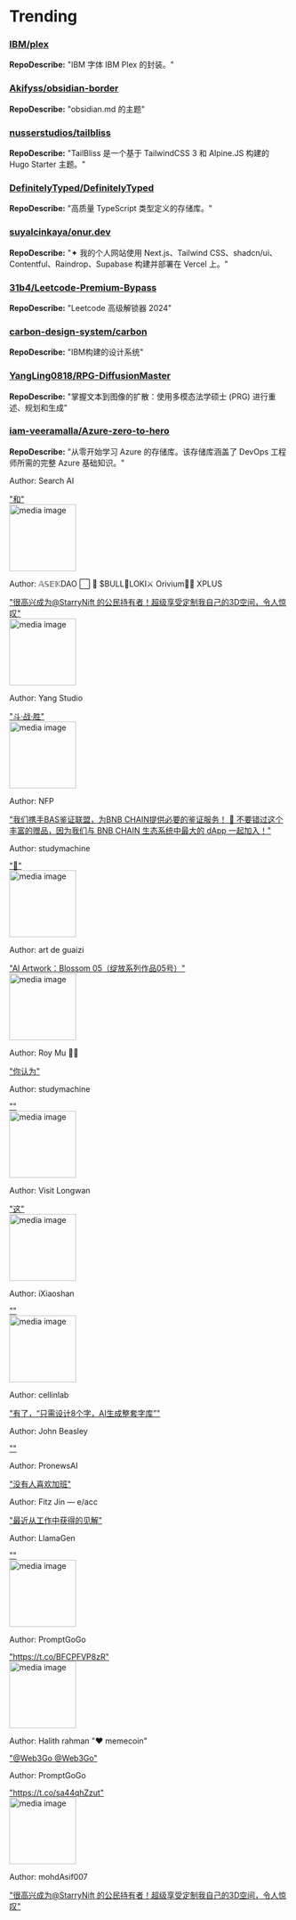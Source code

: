 
# Trending

### [IBM/plex](https://github.com/IBM/plex)
**RepoDescribe:** "IBM 字体 IBM Plex 的封装。"
  

### [Akifyss/obsidian-border](https://github.com/Akifyss/obsidian-border)
**RepoDescribe:** "obsidian.md 的主题"
  

### [nusserstudios/tailbliss](https://github.com/nusserstudios/tailbliss)
**RepoDescribe:** "TailBliss 是一个基于 TailwindCSS 3 和 Alpine.JS 构建的 Hugo Starter 主题。"
  

### [DefinitelyTyped/DefinitelyTyped](https://github.com/DefinitelyTyped/DefinitelyTyped)
**RepoDescribe:** "高质量 TypeScript 类型定义的存储库。"
  

### [suyalcinkaya/onur.dev](https://github.com/suyalcinkaya/onur.dev)
**RepoDescribe:** "✦ 我的个人网站使用 Next.js、Tailwind CSS、shadcn/ui、Contentful、Raindrop、Supabase 构建并部署在 Vercel 上。"
  

### [31b4/Leetcode-Premium-Bypass](https://github.com/31b4/Leetcode-Premium-Bypass)
**RepoDescribe:** "Leetcode 高级解锁器 2024"
  

### [carbon-design-system/carbon](https://github.com/carbon-design-system/carbon)
**RepoDescribe:** "IBM构建的设计系统"
  

### [YangLing0818/RPG-DiffusionMaster](https://github.com/YangLing0818/RPG-DiffusionMaster)
**RepoDescribe:** "掌握文本到图像的扩散：使用多模态法学硕士 (PRG) 进行重述、规划和生成"
  

### [iam-veeramalla/Azure-zero-to-hero](https://github.com/iam-veeramalla/Azure-zero-to-hero)
**RepoDescribe:** "从零开始学习 Azure 的存储库。该存储库涵盖了 DevOps 工程师所需的完整 Azure 基础知识。"
  

<TwoColumnLayout>
  <div>
    <p>Author: Search AI</p>
    <a href="https://twitter.com/SearchAi_Formal/status/1750781444950249724">"和"</a>
  </div>
  <img width="120" src="https://pbs.twimg.com/media/GEwGcgbaUAAUoU-.jpg" alt="media image" />
</TwoColumnLayout>
  

<TwoColumnLayout>
  <div>
    <p>Author: 𝔸𝕊𝔼𝕂DAO ⬜️ 🐂 $BULL🐊LOKI⚔️ Orivium💪🏻 XPLUS</p>
    <a href="https://twitter.com/invincible_best/status/1750820073160212513">"很高兴成为@StarryNift 的公民持有者！超级享受定制我自己的3D空间，令人惊叹"</a>
  </div>
  <img width="120" src="https://pbs.twimg.com/media/GEwpkdfXcAAyaVd.jpg" alt="media image" />
</TwoColumnLayout>
  

<TwoColumnLayout>
  <div>
    <p>Author: Yang Studio</p>
    <a href="https://twitter.com/njliuyang2001/status/1750788033962537346">"斗·战·胜"</a>
  </div>
  <img width="120" src="https://pbs.twimg.com/ext_tw_video_thumb/1750787979461738496/pu/img/k7zIX-6YLDw-921-.jpg" alt="media image" />
</TwoColumnLayout>
  

<TwoColumnLayout>
  <div>
    <p>Author: NFP</p>
    <a href="https://twitter.com/nfprompt/status/1750704459238551899">"我们携手BAS鉴证联盟，为BNB CHAIN提供必要的鉴证服务！ 🫡 不要错过这个丰富的赠品，因为我们与 BNB CHAIN 生态系统中最大的 dApp 一起加入！"</a>
  </div>
  <div></div>
</TwoColumnLayout>
  

<TwoColumnLayout>
  <div>
    <p>Author: studymachine</p>
    <a href="https://twitter.com/kirin0x/status/1750709052706082873">"🤖"</a>
  </div>
  <img width="120" src="https://pbs.twimg.com/ext_tw_video_thumb/1750709044317392896/pu/img/lDvLlw4OP2qhyaNp.jpg" alt="media image" />
</TwoColumnLayout>
  

<TwoColumnLayout>
  <div>
    <p>Author: art de guaizi</p>
    <a href="https://twitter.com/art_de_guaizi/status/1750678019054723115">"AI Artwork：Blossom 05（绽放系列作品05号）"</a>
  </div>
  <img width="120" src="https://pbs.twimg.com/media/GEuoX3BWwAAmGKY.jpg" alt="media image" />
</TwoColumnLayout>
  

<TwoColumnLayout>
  <div>
    <p>Author: Roy Mu 💙💛</p>
    <a href="https://twitter.com/R0yMu/status/1750803347370881270">"你认为"</a>
  </div>
  <div></div>
</TwoColumnLayout>
  

<TwoColumnLayout>
  <div>
    <p>Author: studymachine</p>
    <a href="https://twitter.com/kirin0x/status/1750809054317036008">""</a>
  </div>
  <img width="120" src="https://pbs.twimg.com/ext_tw_video_thumb/1750809041625133056/pu/img/0fz9umW8C_3SkdN6.jpg" alt="media image" />
</TwoColumnLayout>
  

<TwoColumnLayout>
  <div>
    <p>Author: Visit Longwan</p>
    <a href="https://twitter.com/Visit_Longwan/status/1750711836385910834">"这"</a>
  </div>
  <img width="120" src="https://pbs.twimg.com/media/GEvFSobbwAAeTS8.jpg" alt="media image" />
</TwoColumnLayout>
  

<TwoColumnLayout>
  <div>
    <p>Author: iXiaoshan</p>
    <a href="https://twitter.com/iXiaoshan/status/1750799610614833647">""</a>
  </div>
  <img width="120" src="https://pbs.twimg.com/media/GEwW9MuW4AAMfh8.jpg" alt="media image" />
</TwoColumnLayout>
  

<TwoColumnLayout>
  <div>
    <p>Author: cellinlab</p>
    <a href="https://twitter.com/cellinlab/status/1750691203652460745">"有了，“只需设计8个字，AI生成整套字库”"</a>
  </div>
  <div></div>
</TwoColumnLayout>
  

<TwoColumnLayout>
  <div>
    <p>Author: John Beasley</p>
    <a href="https://twitter.com/ben035323852621/status/1750751885710213518">""</a>
  </div>
  <div></div>
</TwoColumnLayout>
  

<TwoColumnLayout>
  <div>
    <p>Author: PronewsAI</p>
    <a href="https://twitter.com/PronewsAi/status/1750708333965722064">"没有人喜欢加班"</a>
  </div>
  <div></div>
</TwoColumnLayout>
  

<TwoColumnLayout>
  <div>
    <p>Author: Fitz Jin — e/acc</p>
    <a href="https://twitter.com/fitz_jin/status/1750706894392656346">"最近从工作中获得的见解"</a>
  </div>
  <div></div>
</TwoColumnLayout>
  

<TwoColumnLayout>
  <div>
    <p>Author: LlamaGen</p>
    <a href="https://twitter.com/llama_gen/status/1750710726652838218">""</a>
  </div>
  <img width="120" src="https://pbs.twimg.com/media/GEvGG_6bYAAncQr.jpg" alt="media image" />
</TwoColumnLayout>
  

<TwoColumnLayout>
  <div>
    <p>Author: PromptGoGo</p>
    <a href="https://twitter.com/PromptGoGo/status/1750699373158400389">"https://t.co/BFCPFVP8zR"</a>
  </div>
  <img width="120" src="https://pbs.twimg.com/media/GEu7zF0aAAAtl4D.jpg" alt="media image" />
</TwoColumnLayout>
  

<TwoColumnLayout>
  <div>
    <p>Author: Halith rahman "❤️ memecoin"</p>
    <a href="https://twitter.com/Halithrahman8/status/1750818809223749781">"@Web3Go @Web3Go"</a>
  </div>
  <div></div>
</TwoColumnLayout>
  

<TwoColumnLayout>
  <div>
    <p>Author: PromptGoGo</p>
    <a href="https://twitter.com/PromptGoGo/status/1750700565691244970">"https://t.co/sa44qhZzut"</a>
  </div>
  <img width="120" src="https://pbs.twimg.com/media/GEu84gpbQAAK-D6.jpg" alt="media image" />
</TwoColumnLayout>
  

<TwoColumnLayout>
  <div>
    <p>Author: mohdAsif007</p>
    <a href="https://twitter.com/mohdasi57697334/status/1750732133788705192">"很高兴成为@StarryNift 的公民持有者！超级享受定制我自己的3D空间，令人惊叹"</a>
  </div>
  <div></div>
</TwoColumnLayout>
  